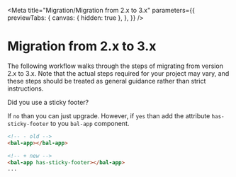 
<Meta
  title="Migration/Migration from 2.x to 3.x"
  parameters={{
    previewTabs: {
      canvas: { hidden: true },
    },
  }}
/>

# Migration from 2.x to 3.x

The following workflow walks through the steps of migrating from version 2.x to 3.x.
Note that the actual steps required for your project may vary, and these steps should be treated as general guidance rather than strict instructions.

Did you use a sticky footer?

If `no` than you can just upgrade.
However, if `yes` than add the attribute `has-sticky-footer` to you `bal-app` component.

```html
<!-- - old -->
<bal-app></bal-app>

<!-- + new -->
<bal-app has-sticky-footer></bal-app>
...
```
